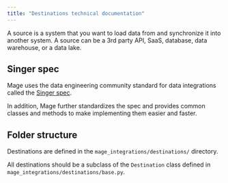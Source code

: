 ```yaml
---
title: "Destinations technical documentation"
---
```


A source is a system that you want to load data from and synchronize it into another system.
A source can be a 3rd party API, SaaS, database, data warehouse, or a data lake.

## Singer spec

Mage uses the data engineering community standard for data integrations called the
[Singer spec](https://github.com/singer-io/getting-started/blob/master/docs/SPEC.md).

In addition,
Mage further standardizes the spec and provides common classes and methods to make implementing them easier and faster.

## Folder structure

Destinations are defined in the `mage_integrations/destinations/` directory.

All destinations should be a subclass of the `Destination` class defined in
`mage_integrations/destinations/base.py`.
